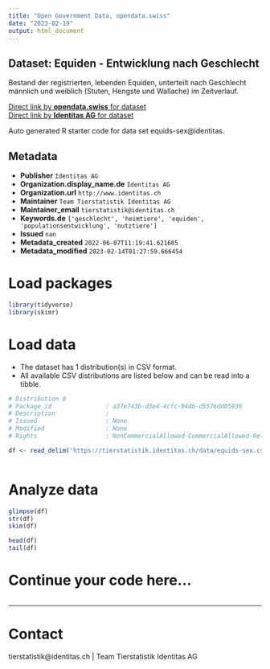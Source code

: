 ```yaml
---
title: "Open Government Data, opendata.swiss"
date: "2023-02-19"
output: html_document
---
```


## Dataset: Equiden - Entwicklung nach Geschlecht

Bestand der registrierten, lebenden Equiden, unterteilt nach Geschlecht männlich und weiblich (Stuten, Hengste und Wallache) im Zeitverlauf. 

[Direct link by **opendata.swiss** for dataset](https://opendata.swiss/de/dataset/equiden-entwicklung-nach-geschlecht)<br>
[Direct link by **Identitas AG** for dataset](https://tierstatistik.identitas.ch/)

Auto generated R starter code for data set equids-sex@identitas.

## Metadata

- **Publisher** `Identitas AG`
- **Organization.display_name.de** `Identitas AG`
- **Organization.url** `http://www.identitas.ch`
- **Maintainer** `Team Tierstatistik Identitas AG`
- **Maintainer_email** `tierstatistik@identitas.ch`
- **Keywords.de** `['geschlecht', 'heimtiere', 'equiden', 'populationsentwicklung', 'nutztiere']`
- **Issued** `nan`
- **Metadata_created** `2022-06-07T11:19:41.621605`
- **Metadata_modified** `2023-02-14T01:27:59.666454`


# Load packages

```r

library(tidyverse)
library(skimr)

```

# Load data

-   The dataset has 1 distribution(s) in CSV format.
-   All available CSV distributions are listed below and can be read into a tibble.

```r

# Distribution 0
# Package_id               : a37e743b-d3e4-4cfc-944b-d5576dd05936
# Description              : 
# Issued                   : None
# Modified                 : None
# Rights                   : NonCommercialAllowed-CommercialAllowed-ReferenceRequired

df <- read_delim('https://tierstatistik.identitas.ch/data/equids-sex.csv')



```

# Analyze data

```r

glimpse(df)
str(df)
skim(df)

head(df)
tail(df)

```

# Continue your code here...

```r

```

------------------------------------------------------------------------

# Contact

tierstatistik@identitas.ch | Team Tierstatistik Identitas AG
